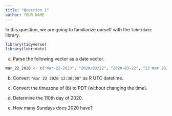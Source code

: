 ```yaml
---
title: "Question 1"
author: YOUR NAME
---
```


In this question, we are going to familiarize ourself with the `lubridate` library.


```r
library(tidyverse)
library(lubridate)
```


(a) Parse the following vector as a date vector.

```r
mar_22_2020 <- c("mar-22-2020", "2020/03/22", "2020-03-22", "22 mar 2020")
```

(b) Convert `"mar 22 2020 12:30:00"` as R UTC datetime.


(c) Convert the timezone of (b) to PDT (without changing the time).


(d) Determine the 110th day of 2020.


(e) How many Sundays does 2020 have?

